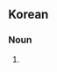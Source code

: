 {{also|回教徒}}
==Korean==
{{ko-hanjatab}}

===Noun===
{{ko-noun|hj|hangeul=회교도}}

# {{hanja form of|회교도|[[Muslim]] (believer of Islam)}}
